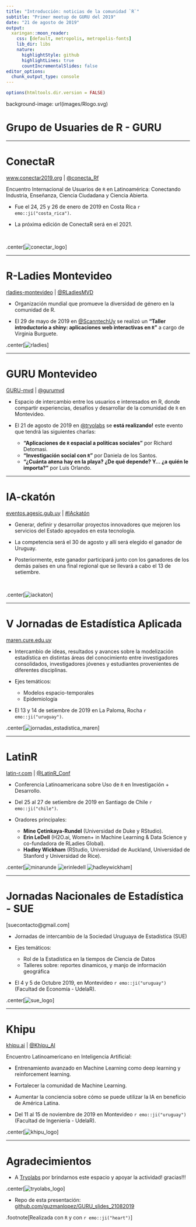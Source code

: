 ```yaml
---
title: "Introducción: noticias de la comunidad `R`"
subtitle: "Primer meetup de GURU del 2019"
date: "21 de agosto de 2019"
output:
  xaringan::moon_reader:
    css: [default, metropolis, metropolis-fonts]
    lib_dir: libs
    nature:
      highlightStyle: github
      highlightLines: true
      countIncrementalSlides: false
editor_options: 
  chunk_output_type: console
---
```


```r
options(htmltools.dir.version = FALSE)
```

background-image: url(images/Rlogo.svg)

# Grupo de Usuaries de R - GURU

---

# ConectaR

[www.conectar2019.org](https://www.conectar2019.org) | [@conecta_Rf](https://twitter.com/conecta_R) 

Encuentro Internacional de Usuarios de `R` en Latinoamérica: Conectando Industria, Enseñanza, Ciencia Ciudadana y Ciencia Abierta.

- Fue el 24, 25 y 26 de enero de 2019 en Costa Rica `r emo::ji("costa_rica")`.

- La próxima edición de ConectaR será en el 2021.

<br>

.center[![conectar_logo](images/conectaR.png)]

---

# R-Ladies Montevideo

[rladies-montevideo](https://www.meetup.com/es-ES/rladies-montevideo/) | [@RLadiesMVD](https://twitter.com/RLadiesMVD)

- Organización mundial que promueve la diversidad de género en la comunidad de R.

- El 29 de mayo de 2019 en [@ScanntechUy](https://twitter.com/ScanntechUy) se realizó un **"Taller introductorio a shiny: aplicaciones web interactivas en `R`"** a cargo de Virginia Burguete.

.center[![rladies](images/rladies-group.jpeg)]

---

# GURU Montevideo

[GURU-mvd](https://www.meetup.com/es-ES/GURU-mvd/) | [@gurumvd](https://twitter.com/gurumvd)

- Espacio de intercambio entre los usuarios e interesados en R, donde compartir experiencias, desafíos y desarrollar de la comunidad de `R` en Montevideo.

- El 21 de agosto de 2019 en [@tryolabs](https://twitter.com/tryolabs) se **está realizando!** este evento que tendrá las siguientes charlas:

  - **"Aplicaciones de `R` espacial a políticas sociales"** por Richard Detomasi.
  - **"Investigación social con `R`"** por Daniela de los Santos.
  - **"¿Cuánta a`R`ena hay en la playa? ¿De qué depende? Y... ¿a quién le importa?"** por Luis Orlando.

---

# IA-ckatón

[eventos.agesic.gub.uy](https://eventos.agesic.gub.uy/event/ia-ckaton-red-gealc-2019-07-21-2019-08-21-15/register) | [#IAckatón](https://twitter.com/hashtag/IAckat%C3%B3n)

- Generar, definir y desarrollar proyectos innovadores que mejoren los servicios del Estado apoyados en esta tecnología.

- La competencia será el 30 de agosto y allí será elegido el ganador de Uruguay.

- Posteriormente, este ganador participará junto con los ganadores de los demás países en una final regional que se llevará a cabo el 13 de setiembre.

<br>

.center[![iackaton](images/iackaton_0.png)]

---

# V Jornadas de Estadística Aplicada

[maren.cure.edu.uy](http://www.maren.cure.edu.uy/jornadas-estadistica/)

- Intercambio de ideas, resultados y avances sobre la modelización estadística en distintas áreas del conocimiento entre investigadores consolidados, investigadores jóvenes y estudiantes provenientes de diferentes disciplinas.

- Ejes temáticos: 
  - Modelos espacio-temporales
  - Epidemiología

- El 13 y 14 de setiembre de 2019 en La Paloma, Rocha `r emo::ji("uruguay")`.

.center[![jornadas_estadistica_maren](images/jornadas_de_estadistica.png)]

---

# LatinR

[latin-r.com](http://latin-r.com) | [@LatinR_Conf](https://twitter.com/LatinR_Conf)

- Conferencia Latinoamericana sobre Uso de `R` en Investigación + Desarrollo.

- Del 25 al 27 de setiembre de 2019 en Santiago de Chile `r emo::ji("chile")`.

- Oradores principales:

  - **Mine Çetinkaya-Rundel** (Universidad de Duke y RStudio).
  - **Erin LeDell** (H2O.ai, Women+ in Machine Learning & Data Science y co-fundadora de RLadies Global).
  - **Hadley Wickham** (RStudio, Universidad de Auckland, Universidad de Stanford y Universidad de Rice).
  
.center[![minarunde](images/minarunde.jpg) ![erinledell](images/erinledell.jpg) ![hadleywickham](images/hadleywickham.jpeg)]

---

# Jornadas Nacionales de Estadística - SUE

[suecontacto@gmail.com]

- Jornadas de intercambio de la Sociedad Uruguaya de Estadística (SUE)

- Ejes temáticos:
  - Rol de la Estadística en la tiempos de Ciencia de Datos
  - Talleres sobre: reportes dinamicos, y manjo de información geográfica

- El 4 y 5 de Octubre 2019, en Montevideo `r emo::ji("uruguay")` (Facultad de Economía - UdelaR).

.center[![sue_logo](images/suelogo.png)]

---

# Khipu

[khipu.ai](https://khipu.ai) | [@Khipu_AI](https://twitter.com/Khipu_AI)

Encuentro Latinoamericano en Inteligencia Artificial: 

- Entrenamiento avanzado en Machine Learning como deep learning y reinforcement learning.
- Fortalecer la comunidad de Machine Learning.
- Aumentar la conciencia sobre cómo se puede utilizar la IA en beneficio de América Latina.

- Del 11 al 15 de noviembre de 2019 en Montevideo `r emo::ji("uruguay")` (Facultad de Ingeniería - UdelaR).

.center[![khipu_logo](images/khipu_logo.png)]


---

# Agradecimientos

- A [Tryolabs](https://tryolabs.com/) por brindarnos este espacio y apoyar la actividad! gracias!!!

.center[![tryolabs_logo](images/tryolabs_logo.png)]


- Repo de esta presentación: [github.com/guzmanlopez/GURU_slides_21082019](https://github.com/guzmanlopez/GURU_slides_21082019)

.footnote[Realizada con `R` y con `r emo::ji("heart")`]
